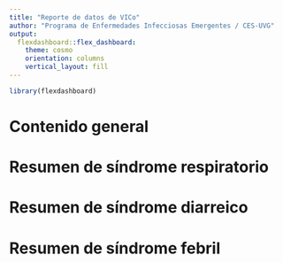 ```yaml
---
title: "Reporte de datos de VICo"
author: "Programa de Enfermedades Infecciosas Emergentes / CES-UVG"
output: 
  flexdashboard::flex_dashboard:
    theme: cosmo
    orientation: columns
    vertical_layout: fill
---
```


```r
library(flexdashboard)
```


<!-- Tab with general content regarging the surveillance -->
# Contenido general




<!-- Tab with a summary of the respiratory syndrome surveillance -->
# Resumen de síndrome respiratorio




<!-- Tab with a summary of the diarrheal syndrome surveillance -->
# Resumen de síndrome diarreico




<!-- Tab with a summary of the febrile syndrome surveillance -->
# Resumen de síndrome febril




<!-- End of the main report page -->
